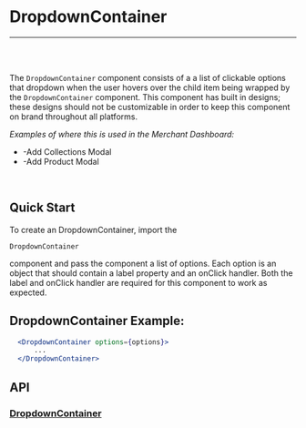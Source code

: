 
<Meta title="Documentation|Components/DropdownContainer" />

# DropdownContainer

---
<br />
<Story id="examples-components-dropdowncontainer--basic" />
<br />

The `DropdownContainer` component consists of a a list of clickable options that dropdown when the user hovers over the child item being wrapped
by the `DropdownContainer` component. This component has built in designs; these designs should not be customizable in order to keep this component
on brand throughout all platforms.

<em>Examples of where this is used in the Merchant Dashboard:</em>

* -Add Collections Modal
* -Add Product Modal

<br />

## Quick Start
To create an DropdownContainer, import the <pre>`DropdownContainer`</pre> component and pass the component a list of options. Each option is an object
that should contain a label property and an onClick handler. Both the label and onClick handler are required for this component to work as expected.


## DropdownContainer Example:

```jsx
  <DropdownContainer options={options}>
      ...
  </DropdownContainer>
```

## API
### [DropdownContainer](https://github.com/tapcartinc/tapcart-dashboard-components/blob/master/lib/components/DropdownContainer.js)
<Props of={DropdownContainer} />



